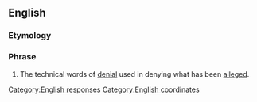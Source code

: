 ==English==

===Etymology===
{{etyl|la|en}} {{term|absque||lang=la|without}} {{term|hoc||lang=la|this}}

===Phrase===
{{en-phrase|[[absque]] [[hoc]]}}

# {{context|legal|lang=en}} The technical words of [[denial]] used in denying what has been [[alleged]].

[[Category:English responses]]
[[Category:English coordinates]]